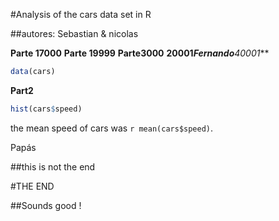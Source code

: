 #Analysis of the cars data set in R


##autores: Sebastian & nicolas






**Parte 17000** **Parte 19999** **Parte3000** **20001*****Fernando****40001***


  
  ```r
data(cars)
```

**Part2**
  
  ```r
hist(cars$speed)
```

the mean speed of cars was `r mean(cars$speed)`.


Papás

##this is not the end

#THE END 

##Sounds good !